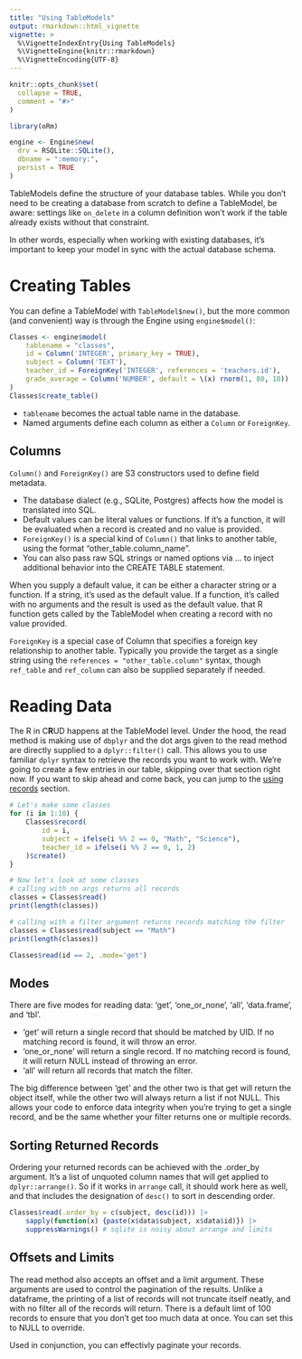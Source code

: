 ```yaml
---
title: "Using TableModels"
output: rmarkdown::html_vignette
vignette: >
  %\VignetteIndexEntry{Using TableModels}
  %\VignetteEngine{knitr::rmarkdown}
  %\VignetteEncoding{UTF-8}
---
```


```r
knitr::opts_chunk$set(
  collapse = TRUE,
  comment = "#>"
)
```

```r
library(oRm)

engine <- Engine$new(
  drv = RSQLite::SQLite(),
  dbname = ":memory:",
  persist = TRUE
)
```

TableModels define the structure of your database tables. While you don’t need to be creating a database from scratch to define a TableModel, be aware: settings like `on_delete` in a column definition won’t work if the table already exists without that constraint.

In other words, especially when working with existing databases, it’s important to keep your model in sync with the actual database schema.

# Creating Tables

You can define a TableModel with `TableModel$new()`, but the more common (and convenient) way is through the Engine using `engine$model()`:

```r
Classes <- engine$model(
    tablename = "classes", 
    id = Column('INTEGER', primary_key = TRUE),
    subject = Column('TEXT'),
    teacher_id = ForeignKey('INTEGER', references = 'teachers.id'),
    grade_average = Column('NUMBER', default = \(x) rnorm(1, 80, 10))
)
Classes$create_table()
```

-   `tablename` becomes the actual table name in the database.
-   Named arguments define each column as either a `Column` or `ForeignKey`.

## Columns

`Column()` and `ForeignKey()` are S3 constructors used to define field metadata.

-   The database dialect (e.g., SQLite, Postgres) affects how the model is translated into SQL.\
-   Default values can be literal values or functions. If it's a function, it will be evaluated when a record is created and no value is provided.
-   `ForeignKey()` is a special kind of `Column()` that links to another table, using the format "other_table.column_name".\
-   You can also pass raw SQL strings or named options via ... to inject additional behavior into the CREATE TABLE statement.

When you supply a default value, it can be either a character string or a function. If a string, it's used as the default value. If a function, it's called with no arguments and the result is used as the default value. that R function gets called by the TableModel when creating a record with no value provided.

`ForeignKey` is a special case of Column that specifies a foreign key relationship to another table. Typically you provide the target as a single string using the `references = "other_table.column"` syntax, though `ref_table` and `ref_column` can also be supplied separately if needed.

# Reading Data

The R in C**R**UD happens at the TableModel level. Under the hood, the read method is making use of `dbplyr` and the dot args given to the read method are directly supplied to a `dplyr::filter()` call. This allows you to use familiar `dplyr` syntax to retrieve the records you want to work with. We're going to create a few entries in our table, skipping over that section right now. If you want to skip ahead and come back, you can jump to the [using records](/using-records.html) section.

```r
# Let's make some classes
for (i in 1:10) {
    Classes$record(
        id = i, 
        subject = ifelse(i %% 2 == 0, "Math", "Science"),
        teacher_id = ifelse(i %% 2 == 0, 1, 2)
    )$create()
}

# Now let's look at some classes
# calling with no args returns all records
classes = Classes$read()
print(length(classes))

# calling with a filter argument returns records matching the filter
classes = Classes$read(subject == "Math")
print(length(classes))

Classes$read(id == 2, .mode='get')
```

## Modes

There are five modes for reading data: 'get', 'one_or_none', 'all', 'data.frame', and 'tbl'.

-   'get' will return a single record that should be matched by UID. If no matching record is found, it will throw an error.
-   'one_or_none' will return a single record. If no matching record is found, it will return NULL instead of throwing an error.
-   'all' will return all records that match the filter.

The big difference between 'get' and the other two is that get will return the object itself, while the other two will always return a list if not NULL. This allows your code to enforce data integrity when you're trying to get a single record, and be the same whether your filter returns one or multiple records.

## Sorting Returned Records

Ordering your returned records can be achieved with the .order_by argument. It's a list of unquoted column names that will get applied to `dplyr::arrange()`. So if it works in `arrange` call, it should work here as well, and that includes the designation of `desc()` to sort in descending order.

```r
Classes$read(.order_by = c(subject, desc(id))) |>
    sapply(function(x) {paste(x$data$subject, x$data$id)}) |>
    suppressWarnings() # sqlite is noisy about arrange and limits
```

## Offsets and Limits

The read method also accepts an offset and a limit argument. These arguments are used to control the pagination of the results. Unlike a dataframe, the printing of a list of records will not truncate itself neatly, and with no filter all of the records will return. There is a default limt of 100 records to ensure that you don't get too much data at once. You can set this to NULL to override.

Used in conjunction, you can effectivly paginate your records.